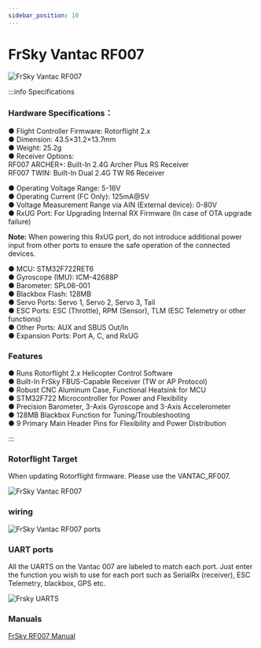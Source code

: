 ```yaml
---
sidebar_position: 10
---
```


# FrSky Vantac RF007

![FrSky Vantac RF007](./img/007-overview.png)

:::info Specifications  
### Hardware Specifications：  

● Flight Controller Firmware: Rotorflight 2.x  
● Dimension: 43.5×31.2×13.7mm  
● Weight: 25.2g  
● Receiver Options:  
    RF007 ARCHER+: Built-In 2.4G Archer Plus RS Receiver  
    RF007 TWIN: Built-In Dual 2.4G TW R6 Receiver  

● Operating Voltage Range: 5-16V  
● Operating Current (FC Only): 125mA@5V  
● Voltage Measurement Range via AIN (External device): 0-80V  
● RxUG Port: For Upgrading Internal RX Firmware (In case of OTA upgrade failure)  

**Note:** When powering this RxUG port, do not introduce additional power input from other ports to ensure the safe operation of the connected devices.  

● MCU: STM32F722RET6  
● Gyroscope (IMU): ICM-42688P  
● Barometer: SPL06-001  
● Blackbox Flash: 128MB  
● Servo Ports: Servo 1, Servo 2, Servo 3, Tail  
● ESC Ports: ESC (Throttle), RPM (Sensor), TLM (ESC Telemetry or other functions)  
● Other Ports: AUX and SBUS Out/In  
● Expansion Ports: Port A, C, and RxUG  

### Features
● Runs Rotorflight 2.x Helicopter Control Software  
● Built-In FrSky FBUS-Capable Receiver (TW or AP Protocol)  
● Robust CNC Aluminum Case, Functional Heatsink for MCU  
● STM32F722 Microcontroller for Power and Flexibility  
● Precision Barometer, 3-Axis Gyroscope and 3-Axis Accelerometer  
● 128MB Blackbox Function for Tuning/Troubleshooting  
● 9 Primary Main Header Pins for Flexibility and Power Distribution  

:::

### Rotorflight Target
When updating Rotorflight firmware. Please use the VANTAC_RF007.

![FrSky Vantac RF007](./img/007-target.png)

### wiring

![FrSky Vantac RF007 ports](./img/007-ports.png)

### UART ports

All the UARTS on the Vantac 007 are labeled to match each port. Just enter the function you wish to use for each port such as SerialRx (receiver), ESC Telemetry, blackbox, GPS etc. 

![Frsky UARTS](./img/007-uarts.png)


### Manuals

[FrSky RF007 Manual](https://www.frsky-rc.com/wp-content/uploads/Downloads/Amanual/VANTAC%20RF007%20Manual.pdf)  